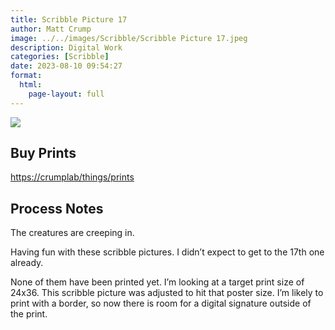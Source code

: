```yaml
---
title: Scribble Picture 17
author: Matt Crump
image: ../../images/Scribble/Scribble Picture 17.jpeg
description: Digital Work
categories: [Scribble]
date: 2023-08-10 09:54:27
format:
  html:
    page-layout: full
---
```


![](../../images/Scribble/Scribble Picture 17.jpeg)

## Buy Prints

[https://crumplab/things/prints](https://crumplab/things/prints)

## Process Notes

The creatures are creeping in.

Having fun with these scribble pictures. I didn't expect to get to the 17th one already.

None of them have been printed yet. I'm looking at a target print size of 24x36. This scribble picture was adjusted to hit that poster size. I'm likely to print with a border, so now there is room for a digital signature outside of the print. 
